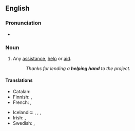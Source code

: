 ==English==

===Pronunciation===
* {{audio|en-au-helping hand.ogg|Audio (AU)|lang=en}}

===Noun===
{{en-noun}}

# {{lb|en|idiomatic}} Any [[assistance]], [[help]] or [[aid]].
#: ''Thanks for lending a '''helping hand''' to the project.''

====Translations====
{{trans-top|any assistance, help or aid}}
* Catalan: {{t|ca|cop de mà|m}}
* Finnish: {{t|fi|auttava käsi}}, {{t|fi|kolmas käsi}} {{qualifier|tool}}
* French: {{t+|fr|coup de pouce|m}}, {{t+|fr|coup de main|m}}
{{trans-mid}}
* Icelandic: {{t+|is|hjálparhönd|f}}, {{qualifier|lend a helping hand}} {{t|is|rétta hjálparhönd}}, {{qualifier|give a helping hand}} {{t|is|leggja hönd á plóg}}, {{t|is|leggja hönd á plóg}}
* Irish: {{t|ga|lámh chuidithe|f}}, {{t|ga|lámh chúnta|f}}
* Swedish: {{t+|sv|handtag|n}}, {{t|sv|hjälpande hand|c}}
{{trans-bottom}}